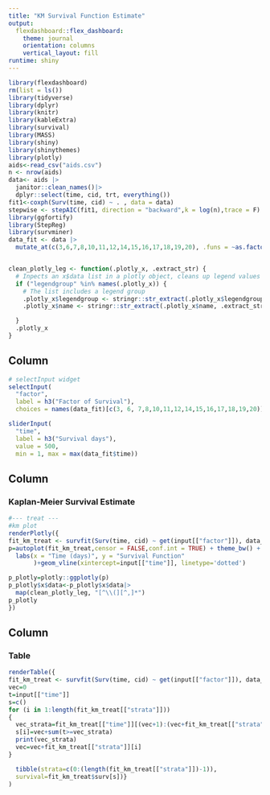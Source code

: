 ---
title: "KM Survival Function Estimate"
output: 
  flexdashboard::flex_dashboard:
    theme: journal
    orientation: columns
    vertical_layout: fill
runtime: shiny
---

<style type="text/css">

.chart-title {  /* chart_title  */
   font-size: 30px;
   font-family: Comic Sans MS;
   font-color:black

</style>

```{r setup, include=FALSE}
library(flexdashboard)
rm(list = ls())
library(tidyverse)
library(dplyr)
library(knitr)
library(kableExtra)
library(survival)
library(MASS)
library(shiny)
library(shinythemes)
library(plotly)
aids<-read_csv("aids.csv")
n <- nrow(aids)
data<- aids |>
  janitor::clean_names()|>
  dplyr::select(time, cid, trt, everything())
fit1<-coxph(Surv(time, cid) ~ . , data = data)
stepwise <- stepAIC(fit1, direction = "backward",k = log(n),trace = F) # BIC
library(ggfortify)
library(StepReg)
library(survminer)
data_fit <- data |>
  mutate_at(c(3,6,7,8,10,11,12,14,15,16,17,18,19,20), .funs = ~as.factor(.))



```

```{r}
clean_plotly_leg <- function(.plotly_x, .extract_str) {
  # Inpects an x$data list in a plotly object, cleans up legend values where appropriate
  if ("legendgroup" %in% names(.plotly_x)) {
    # The list includes a legend group
    .plotly_x$legendgroup <- stringr::str_extract(.plotly_x$legendgroup, .extract_str)
    .plotly_x$name <- stringr::str_extract(.plotly_x$name, .extract_str)

  }
  .plotly_x
}
```

Column {.sidebar}
-----------------------------------------------------------------------

```{r}
# selectInput widget
selectInput(
  "factor", 
  label = h3("Factor of Survival"),
  choices = names(data_fit)[c(3, 6, 7,8,10,11,12,14,15,16,17,18,19,20)], selected = "trt")

sliderInput(
  "time", 
  label = h3("Survival days"),
  value = 500,
  min = 1, max = max(data_fit$time))
```

Column {data-width=750}
-----------------------------------------------------------------------

### Kaplan-Meier Survival Estimate

```{r}
#--- treat ---
#km plot
renderPlotly({
fit_km_treat <- survfit(Surv(time, cid) ~ get(input[["factor"]]), data_fit)
p=autoplot(fit_km_treat,censor = FALSE,conf.int = TRUE) + theme_bw() +
  labs(x = "Time (days)", y = "Survival Function"
       )+geom_vline(xintercept=input[["time"]], linetype='dotted')

p_plotly=plotly::ggplotly(p)
p_plotly$x$data<-p_plotly$x$data|> 
  map(clean_plotly_leg, "[^\\(][^,]*")
p_plotly
})
```


Column {data-width=250}
-----------------------------------------------------------------------

### Table
```{r}
renderTable({
fit_km_treat <- survfit(Surv(time, cid) ~ get(input[["factor"]]), data_fit)
vec=0
t=input[["time"]]
s=c()
for (i in 1:length(fit_km_treat[["strata"]]))
{
  vec_strata=fit_km_treat[["time"]][(vec+1):(vec+fit_km_treat[["strata"]][i])]
  s[i]=vec+sum(t>=vec_strata)
  print(vec_strata)
  vec=vec+fit_km_treat[["strata"]][i]
}

  tibble(strata=c(0:(length(fit_km_treat[["strata"]])-1)),
  survival=fit_km_treat$surv[s])}
)
```





